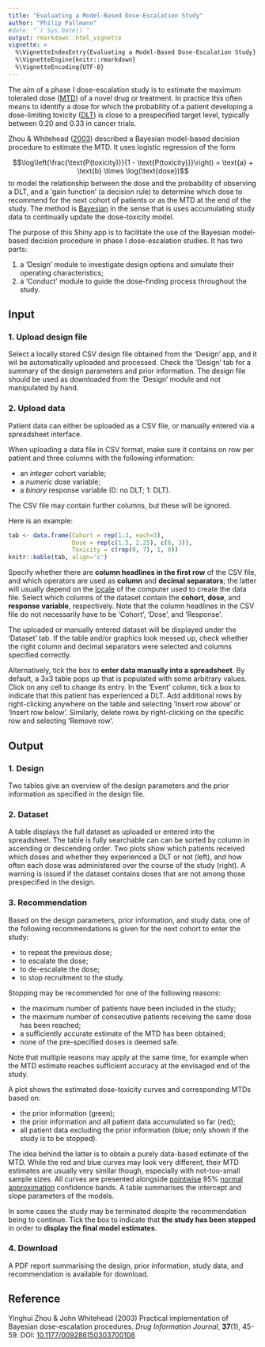 ```yaml
---
title: "Evaluating a Model-Based Dose-Escalation Study"
author: "Philip Pallmann"
#date: "`r Sys.Date()`"
output: rmarkdown::html_vignette
vignette: >
  %\VignetteIndexEntry{Evaluating a Model-Based Dose-Escalation Study}
  %\VignetteEngine{knitr::rmarkdown}
  %\VignetteEncoding{UTF-8}
---
```


The aim of a phase I dose-escalation study is to estimate the maximum tolerated dose ([MTD](https://www.cancer.gov/publications/dictionaries/cancer-terms?cdrid=546597)) of a novel drug or treatment. In practice this often means to identify a dose for which the probability of a patient developing a dose-limiting toxicity ([DLT](https://www.cancer.gov/publications/dictionaries/cancer-terms?cdrid=44170)) is close to a prespecified target level, typically between 0.20 and 0.33 in cancer trials.

Zhou & Whitehead ([2003](http://dx.doi.org/10.1177/009286150303700108)) described a Bayesian model-based decision procedure to estimate the MTD. It uses logistic regression of the form

$$\log\left(\frac{\text{P(toxicity)}}{1 - \text{P(toxicity)}}\right) = \text{a} + \text{b} \times \log(\text{dose})$$
to model the relationship between the dose and the probability of observing a DLT, and a 'gain function' (a decision rule) to determine which dose to recommend for the next cohort of patients or as the MTD at the end of the study. The method is [Bayesian](https://en.wikipedia.org/wiki/Bayesian_inference) in the sense that is uses accumulating study data to continually update the dose-toxicity model.

The purpose of this Shiny app is to facilitate the use of the Bayesian model-based decision procedure in phase I dose-escalation studies. It has two parts:

1. a 'Design' module to investigate design options and simulate their operating characteristics;
2. a 'Conduct' module to guide the dose-finding process throughout the study.

## Input

### 1. Upload design file

Select a locally stored CSV design file obtained from the 'Design' app, and it wil be automatically uploaded and processed. Check the 'Design' tab for a summary of the design parameters and prior information. The design file should be used as downloaded from the 'Design' module and not manipulated by hand.

### 2. Upload data

Patient data can either be uploaded as a CSV file, or manually entered via a spreadsheet interface.

When uploading a data file in CSV format, make sure it contains on row per patient and three columns with the following information:

- an *integer* cohort variable;
- a *numeric* dose variable;
- a *binary* response variable (0: no DLT; 1: DLT).

The CSV file may contain further columns, but these will be ignored.

Here is an example:

```r
tab <- data.frame(Cohort = rep(1:3, each=3),
                  Dose = rep(c(1.5, 2.25), c(6, 3)),
                  Toxicity = c(rep(0, 7), 1, 0))
knitr::kable(tab, align='c')
```

Specify whether there are **column headlines in the first row** of the CSV file, and which operators are used as **column** and **decimal separators**; the latter will usually depend on the [locale](https://en.wikipedia.org/wiki/Locale_(computer_software)) of the computer used to create the data file. Select which columns of the dataset contain the **cohort**, **dose**, and **response variable**, respectively. Note that the column headlines in the CSV file do not necessarily have to be 'Cohort', 'Dose', and 'Response'.

The uploaded or manually entered dataset will be displayed under the 'Dataset' tab. If the table and/or graphics look messed up, check whether the right column and decimal separators were selected and columns specified correctly.

Alternatively, tick the box to **enter data manually into a spreadsheet**. By default, a 3x3 table pops up that is populated with some arbitrary values. Click on any cell to change its entry. In the 'Event' column, tick a box to indicate that this patient has experienced a DLT. Add additional rows by right-clicking anywhere on the table and selecting 'Insert row above' or 'Insert row below'. Similarly, delete rows by right-clicking on the specific row and selecting 'Remove row'.

## Output

### 1. Design

Two tables give an overview of the design parameters and the prior information as specified in the design file. 

### 2. Dataset

A table displays the full dataset as uploaded or entered into the spreadsheet. The table is fully searchable can can be sorted by column in ascending or descending order. Two plots show which patients received which doses and whether they experienced a DLT or not (left), and how often each dose was administered over the course of the study (right). A warning is issued if the dataset contains doses that are not among those prespecified in the design.

### 3. Recommendation

Based on the design parameters, prior information, and study data, one of the following recommendations is given for the next cohort to enter the study:

- to repeat the previous dose;
- to escalate the dose;
- to de-escalate the dose;
- to stop recruitment to the study.

Stopping may be recommended for one of the following reasons:

- the maximum number of patients have been included in the study;
- the maximum number of consecutive patients receiving the same dose has been reached;
- a sufficiently accurate estimate of the MTD has been obtained; 
- none of the pre-specified doses is deemed safe.

Note that multiple reasons may apply at the same time, for example when the MTD estimate reaches sufficient accuracy at the envisaged end of the study.

A plot shows the estimated dose-toxicity curves and corresponding MTDs based on:

- the prior information (green);
- the prior information and all patient data accumulated so far (red);
- all patient data excluding the prior information (blue; only shown if the study is to be stopped).

The idea behind the latter is to obtain a purely data-based estimate of the MTD. While the red and blue curves may look very different, their MTD estimates are usually very similar though, especially with not-too-small sample sizes. All curves are presented alongside [pointwise](https://en.wikipedia.org/wiki/Confidence_and_prediction_bands) 95% [normal approximation](https://en.wikipedia.org/wiki/Binomial_distribution#Normal_approximation) confidence bands. A table summarises the intercept and slope parameters of the models.

In some cases the study may be terminated despite the recommendation being to continue. Tick the box to indicate that **the study has been stopped** in order to **display the final model estimates**.

### 4. Download

A PDF report summarising the design, prior information, study data, and recommendation is available for download.

## Reference

Yinghui Zhou & John Whitehead (2003) Practical implementation of Bayesian dose-escalation procedures. *Drug Information Journal*, **37**(1), 45-59. DOI: [10.1177/009286150303700108](http://dx.doi.org/10.1177/009286150303700108)
